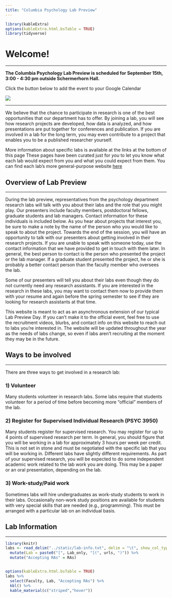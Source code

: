 ```yaml
---
title: "Columbia Psychology Lab Preview"
---
```


```r
library(kableExtra)
options(kableExtra.html.bsTable = TRUE)
library(tidyverse)
```

# Welcome!

***

**The Columbia Psychology Lab Preview is scheduled for September 15th, 3:00 - 4:30 pm outside Schermerhorn Hall.**

Click the button below to add the event to your Google Calendar

<a target="_blank" href="https://calendar.google.com/event?action=TEMPLATE&amp;tmeid=MGE5NWlwNjQ2cHJkbmc2ZzBmZ3JuMnVxdGUgY19zNmZzdXU3N2tpMzI3ODBmNjdmMTg1MGI4Z0Bn&amp;tmsrc=c_s6fsuu77ki32780f67f1850b8g%40group.calendar.google.com"><img border="0" src="https://www.google.com/calendar/images/ext/gc_button1_en.gif"></a>

***

We believe that the chance to participate in research is one of the best opportunities that our department has to offer.  By joining a lab, you will see how research projects are developed, how data is analyzed, and how presentations are put together for conferences and publication.  If you are involved in a lab for the long term, you may even contribute to a project that enables you to be a published researcher yourself.  

More information about specific labs is available at the links at the bottom of this page These pages have been curated just for *you* to let you know what each lab would expect from you and what you could expect from them. You can find each lab's more general-purpose website [here](https://psychology.columbia.edu/content/lab-websites)

## Overview of Lab Preview

***
 
During the lab preview, representatives from the psychology department research labs will talk with you about their labs and the role that you might play.  Our presenters include faculty members, postdoctoral fellows, graduate students and lab managers.  Contact information for these individuals is included below.  As you hear about projects that interest you, be sure to make a note by the name of the person who you would like to speak to about the project.  Towards the end of the session, you will have an opportunity to talk with our presenters about getting involved in their research projects.  If you are unable to speak with someone today, use the contact information that we have provided to get in touch with them later.  In general, the best person to contact is the person who presented the project or the lab manager.  If a graduate student presented the project, he or she is probably a better contact person than the faculty member who oversees the lab.
 
Some of our presenters will tell you about their labs even though they do not currently need any research assistants.  If you are interested in the research in these labs, you may want to contact them now to provide them with your resume and again before the spring semester to see if they are looking for research assistants at that time.

This website is meant to act as an asynchronous extension of our typical Lab Preview Day. If you can't make it to the official event, feel free to use the recruitment videos, blurbs, and contact info on this website to reach out to labs you're interested in. The website will be updated throughout the year as the needs of labs change, so even if labs aren't recruiting at the moment they may be in the future.


## Ways to be involved

***
 
There are three ways to get involved in a research lab:
 
### 1) Volunteer
Many students volunteer in research labs.  Some labs require that students volunteer for a period of time before becoming more “official” members of the lab.
 
### 2) Register for Supervised Individual Research (PSYC 3950) 
Many students register for supervised research.  You may register for up to 4 points of supervised research per term.  In general, you should figure that you will be working in a lab for approximately 3 hours per week per credit.  This is not set in stone and must be negotiated with the specific lab that you will be working in.  Different labs have slightly different requirements.  As part of your supervised research, you will be expected to do some independent academic work related to the lab work you are doing.  This may be a paper or an oral presentation, depending on the lab.
 
### 3) Work-study/Paid work 
Sometimes labs will hire undergraduates as work-study students to work in their labs.  Occasionally non-work study positions are available for students with very special skills that are needed (e.g., programming).  This must be arranged with a particular lab on an individual basis.


## Lab Information

***

```r
library(knitr)
labs <- read_delim("../static/lab-info.txt", delim = "\t", show_col_types = FALSE) %>%
  mutate(Lab = paste0("[", Lab_only, "](", urls, ")")) %>%
  mutate("Accepting RAs" = RAs)


options(kableExtra.html.bsTable = TRUE)
labs %>%
  select(Faculty, Lab, "Accepting RAs") %>%
  kbl() %>%
  kable_material(c("striped","hover"))
```



